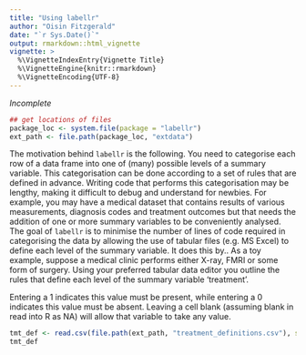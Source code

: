 ```yaml
---
title: "Using labellr"
author: "Oisin Fitzgerald"
date: "`r Sys.Date()`"
output: rmarkdown::html_vignette
vignette: >
  %\VignetteIndexEntry{Vignette Title}
  %\VignetteEngine{knitr::rmarkdown}
  %\VignetteEncoding{UTF-8}
---
```


*Incomplete*

```r
## get locations of files
package_loc <- system.file(package = "labellr")
ext_path <- file.path(package_loc, "extdata")
```

The motivation behind `labellr` is the following. You need to categorise each row of a data frame into 
one of (many) possible levels of a summary variable. This categorisation can be done according to a set
of rules that are defined in advance. Writing code that performs this categorisation may
be lengthy, making it difficult to debug and understand for newbies. For example, you may have a medical
dataset that contains results of various measurements, diagnosis codes and treatment outcomes but that 
needs the addition of one or more summary variables to be conveniently analysed.
The goal of `labellr` is to minimise the number of lines of code required in categorising the data by allowing the use of tabular files (e.g. MS Excel) to define each level of the summary variable. It does this by.. 
As a toy example, suppose a medical clinic performs either X-ray, FMRI or some form of surgery. Using 
your preferred tabular data editor you outline the rules that define each level of the summary variable 'treatment'. 


Entering
a 1 indicates this value must be present, while entering a 0 indicates this value must be absent. Leaving a cell blank (assuming blank in read into R as NA) will allow that variable to take any value. 

```r
tmt_def <- read.csv(file.path(ext_path, "treatment_definitions.csv"), stringsAsFactors = FALSE)
tmt_def
```
